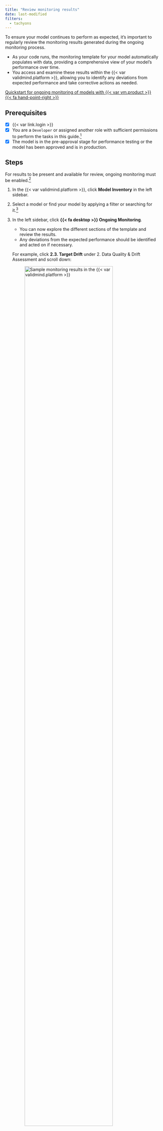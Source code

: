 ```yaml
---
title: "Review monitoring results"
date: last-modified
filters:
  - tachyons
---
```


To ensure your model continues to perform as expected, it's important to regularly review the monitoring results generated during the ongoing monitoring process. 

- As your code runs, the monitoring template for your model automatically populates with data, providing a comprehensive view of your model's performance over time. 
- You access and examine these results within the {{< var validmind.platform >}}, allowing you to identify any deviations from expected performance and take corrective actions as needed.


::: {.callout title="To try out monitoring, check out the code sample for ongoing monitoring of models."}
[Quickstart for ongoing monitoring of models with {{< var vm.product >}} {{< fa hand-point-right >}}](/notebooks/code_samples/ongoing_monitoring/quickstart_customer_churn_ongoing_monitoring.ipynb)
:::

::: {.attn}

## Prerequisites

- [x] {{< var link.login >}}
- [x] You are a `Developer` or assigned another role with sufficient permissions to perform the tasks in this guide.[^1]
- [x] The model is in the pre-approval stage for performance testing or the model has been approved and is in production.

:::

## Steps 

::: {.callout}
For results to be present and available for review, ongoing monitoring must be enabled.[^2]
:::

1. In the {{< var validmind.platform >}}, click **Model Inventory** in the left sidebar.

2. Select a model or find your model by applying a filter or searching for it.[^3]

3. In the left sidebar, click **{{< fa desktop >}} Ongoing Monitoring**. 
   
    - You can now explore the different sections of the template and review the results. 
    - Any deviations from the expected performance should be identified and acted on if necessary.

    For example, click **2.3. Target Drift** under 2. Data Quality & Drift Assessment and scroll down:

    ![Sample monitoring results in the {{< var validmind.platform >}}](target-prediction-distribution-plot.png){width=85% fig-alt="An image showing sample monitoring results in the ValidMind Platform" class="screenshot"}


<!-- FOOTNOTES -->

[^1]: [Manage permissions](/guide/configuration/manage-permissions.qmd)

[^2]: [Enable monitoring](enable-monitoring.qmd)

[^3]: [Working with the model inventory](/guide/model-inventory/working-with-model-inventory.qmd#search-filter-and-sort-models)

